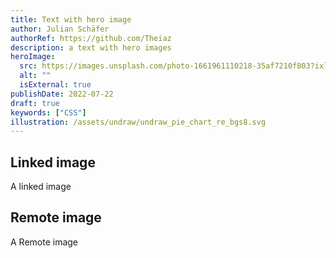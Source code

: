 ```yaml
---
title: Text with hero image
author: Julian Schäfer
authorRef: https://github.com/Theiaz
description: a text with hero images
heroImage: 
  src: https://images.unsplash.com/photo-1661961110218-35af7210f803?ixlib=rb-1.2.1&ixid=MnwxMjA3fDF8MHxwaG90by1wYWdlfHx8fGVufDB8fHx8&auto=format&fit=crop&w=1170&q=80.jpg
  alt: ""
  isExternal: true 
publishDate: 2022-07-22
draft: true
keywords: ["CSS"]
illustration: /assets/undraw/undraw_pie_chart_re_bgs8.svg
---
```



## Linked image

A linked image

<PictureWithLink src={img} alt="" />

## Remote image

A Remote image

<PictureWithLink
  src="https://images.unsplash.com/photo-1661961110218-35af7210f803?ixlib=rb-1.2.1&ixid=MnwxMjA3fDF8MHxwaG90by1wYWdlfHx8fGVufDB8fHx8&auto=format&fit=crop&w=1170&q=80.jpg"
  alt=""
  isExternalSrc="true"
/>
